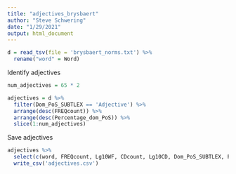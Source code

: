 ```yaml
---
title: "adjectives_brysbaert"
author: "Steve Schwering"
date: "1/29/2021"
output: html_document
---
```


```r
d = read_tsv(file = 'brysbaert_norms.txt') %>%
  rename("word" = Word)
```

Identify adjectives

```r
num_adjectives = 65 * 2

adjectives = d %>%
  filter(Dom_PoS_SUBTLEX == 'Adjective') %>%
  arrange(desc(FREQcount)) %>%
  arrange(desc(Percentage_dom_PoS)) %>%
  slice(1:num_adjectives)
```

Save adjectives

```r
adjectives %>%
  select(c(word, FREQcount, Lg10WF, CDcount, Lg10CD, Dom_PoS_SUBTLEX, Percentage_dom_PoS)) %>%
  write_csv('adjectives.csv')
```
